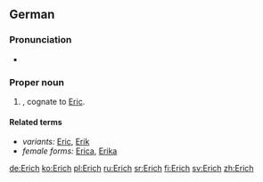 ==German==

===Pronunciation===
* {{audio|De-Erich.ogg|Audio}}

===Proper noun===
{{head|de|proper noun}}

# {{given name|male|lang=de}}, cognate to [[Eric]].

====Related terms====
* ''variants:'' [[Eric]], [[Erik]]
* ''female forms:'' [[Erica]], [[Erika]]

[[de:Erich]]
[[ko:Erich]]
[[pl:Erich]]
[[ru:Erich]]
[[sr:Erich]]
[[fi:Erich]]
[[sv:Erich]]
[[zh:Erich]]